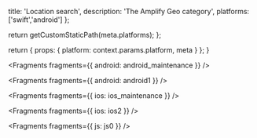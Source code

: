                   
  title: 'Location search',
  description: 'The Amplify Geo category',
  platforms: ['swift','android']
};

  return getCustomStaticPath(meta.platforms);
};

  return {
    props: {
      platform: context.params.platform,
      meta
    }
  };
}
          



<Fragments fragments={{ android: android_maintenance }} />


<Fragments fragments={{ android: android1 }} />


<Fragments fragments={{ ios: ios_maintenance }} />


<Fragments fragments={{ ios: ios2 }} />


<Fragments fragments={{ js: js0 }} />
